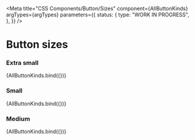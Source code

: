 
<Meta
  title="CSS Components/Button/Sizes"
  component={AllButtonKinds}
  argTypes={argTypes}
  parameters={{
    status: {
      type: "WORK IN PROGRESS",
    },
  }}
/>

# Button sizes

### Extra small

<Canvas>
  <Story
    name="Extra small"
    args={{
      kind: "primary",
      size: "xs",
    }}
  >
    {AllButtonKinds.bind({})}
  </Story>
</Canvas>

### Small

<Canvas>
  <Story
    name="Small"
    args={{
      kind: "primary",
      size: "sm",
    }}
  >
    {AllButtonKinds.bind({})}
  </Story>
</Canvas>

### Medium

<Canvas>
  <Story
    name="Medium"
    args={{
      kind: "primary",
      size: "md",
    }}
  >
    {AllButtonKinds.bind({})}
  </Story>
</Canvas>
